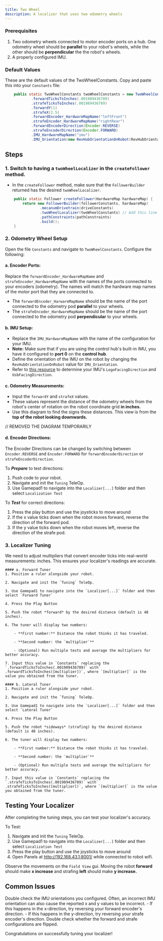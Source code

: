 ```yaml
---
title: Two Wheel
description: A localizer that uses two odometry wheels
---
```



### Prerequisites
1. Two odometry wheels connected to motor encoder ports on a hub. One odometry wheel should be **parallel** to your robot's wheels, while the other should be **perpendicular** the the robot's wheels. 
2. A properly configured IMU. 

### Default Values

These are the default values of the TwoWheelConstants. Copy and paste this into your `Constants` file:

```java title="Constants.java"
    public static TwoWheelConstants twoWheelConstants = new TwoWheelConstants()
            .forwardTicksToInches(.001989436789)
            .strafeTicksToInches(.001989436789)
            .forwardY(1)
            .strafeX(2.5)
            .forwardEncoder_HardwareMapName("leftFront")
            .strafeEncoder_HardwareMapName("rightRear")
            .forwardEncoderDirection(Encoder.REVERSE)
            .strafeEncoderDirection(Encoder.FORWARD)
            .IMU_HardwareMapName("imu")
            .IMU_Orientation(new RevHubOrientationOnRobot(RevHubOrientationOnRobot.LogoFacingDirection.UP, RevHubOrientationOnRobot.UsbFacingDirection.LEFT));
```

## Steps

### 1. Switch to having a `twoWheelLocalizer` in the `createFollower` method.
- In the `createFollower` method, make sure that the `FollowerBuilder` returned has the desired `twoWheelLocalizer`.
```java title="twoWheelLocalizer.java"
    public static Follower createFollower(HardwareMap hardwareMap) {
        return new FollowerBuilder(followerConstants, hardwareMap)
                .mecanumDrivetrain(driveConstants)
                .twoWheelLocalizer(twoWheelConstants) // Add this line
                .pathConstraints(pathConstraints)
                .build();
    }
```    

### 2. Odometry Wheel Setup
Open the file `Constants` and navigate to `TwoWheelConstants`. Configure the following:

#### a. Encoder Ports:
Replace the `forwardEncoder_HardwareMapName` and `strafeEncoder_HardwareMapName` with the names of the ports connected to your encoders (odometry).
The names will match the hardware map names of the motor port that they are connected to.

- The `forwardEncoder_HarwareMapName` should be the name of the port connected to the odometry pod **parallel** to your wheels. 
- The `strafeEncoder_HardwareMapName` should be the name of the port connected to the odometry pod **perpendicular** to your wheels.

#### b. IMU Setup:
- Replace the `IMU_HardwareMapName` with the name of the configuration for your IMU.
- **Note:** Make sure that if you are using the control hub's built-in IMU, you have it configured to **port 0** on the **control hub**.
- Define the orientation of the IMU on the robot by changing the `RevHubOrientationOnRobot` value for `IMU_Orientation`. 
- Refer to [this resource](https://ftc-docs.firstinspires.org/en/latest/programming_resources/imu/imu.html?highlight=imu#physical-hub-mounting) to determine your IMU's `LogoFacingDirection` and `UsbFacingDirection`.

#### c. Odometry Measurements:
- Input the `forwardY` and `strafeX` values.
- These values represent the distance of the odometry wheels from the robot's center of rotation on the robot coordinate grid **in inches.**
- Use this diagram to find the signs these distances. This view is from the **top of the robot looking downwards.**

// REMOVED THE DIAGRAM TEMPORARILY

#### d. Encoder Directions:
The Encoder Directions can be changed by switching between `Encoder.REVERSE` and `Encoder.FORWARD` for `forwardEncoderDirection` or `strafeEncoderDirection`.

To ***Prepare*** to test directions: 
1. Push code to your robot.
2. Navigate and init the `Tuning` TeleOp.
3. Use Gamepad1 to navigate into the `Localizer[...]` folder and then select `Localization Test`

To ***Test*** for correct directions:
1. Press the play button and use the joysticks to move around
2. If the x value ticks down when the robot moves forward, reverse the direction of the forward pod.
3. If the y value ticks down when the robot moves left, reverse the direction of the strafe pod.

### 3. Localizer Tuning
We need to adjust multipliers that convert encoder ticks into real-world measurements: inches. This ensures your localizer's readings are accurate.

    #### a. Forward Tuner
    1. Position a ruler alongside your robot.

    2. Navigate and init the `Tuning` TeleOp.

    3. Use Gamepad1 to navigate into the `Localizer[...]` folder and then select `Forward Tuner`

    4. Press the Play Button

    5. Push the robot *forward* by the desired distance (default is 48 inches).

    6. The tuner will display two numbers:

        - **First number:** Distance the robot thinks it has traveled.

        - **Second number: the `multiplier`**

        - (Optional) Run multiple tests and average the multipliers for better accuracy.

    7. Input this value in `Constants` replacing the `.forwardTicksToInches(.001989436789)` with` .forwardTicksToInches([multiplier])`, where `[multiplier]` is the value you obtained from the tuner.

    #### b. Lateral Tuner
    1. Position a ruler alongside your robot.

    2. Navigate and init the `Tuning` TeleOp.

    3. Use Gamepad1 to navigate into the `Localizer[...]` folder and then select `Lateral Tuner`

    4. Press the Play Button

    5. Push the robot *sideways* (strafing) by the desired distance (default is 48 inches).

    6. The tuner will display two numbers:

        - **First number:** Distance the robot thinks it has traveled.

        - **Second number: the `multiplier`**

        - (Optional) Run multiple tests and average the multipliers for better accuracy.

    7. Input this value in `Constants` replacing the `.strafeTicksToInches(.001989436789)` with` .strafeTicksToInches([multiplier])`, where `[multiplier]` is the value you obtained from the tuner.

## Testing Your Localizer
After completing the tuning steps, you can test your localizer's accuracy.

To Test:
1. Navigate and init the `Tuning` TeleOp.
2. Use Gamepad1 to navigate into the `Localizer[...]` folder and then select `Localization Test`
3. Press the play button and use the joysticks to move around
4. Open Panels at http://192.168.43.1:8001/ while connected to robot wifi.

Observe the movements on the `Field View` gui. 
Moving the robot **forward** should make **x increase** and strafing **left** should make **y increase.**

## Common Issues
<Accordions type="single">
    <Accordion title="Heading is very off / moving the robot forward causes the heading to change dramatically">
        Double check the IMU orientations you configured. Often, an incorrect IMU orientation can also cause the reported x and y values to be incorrect. 
    </Accordion>
    <Accordion title="The reported x or y values are the opposite of what it should be">
        - If this happens in the x-direction, try reversing your forward encoder's direction. 
        - If this happens in the y-direction, try reversing your strafe encoder's direction. 
    </Accordion>
    <Accordion title="The x and y values are flipped">
        Double check whether the forward and strafe configurations are flipped. 
    </Accordion>
</Accordions>

Congratulations on successfully tuning your localizer!